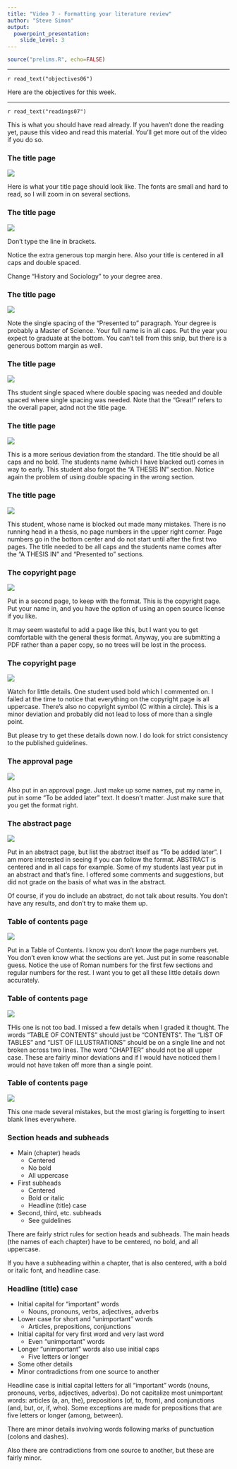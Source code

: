 ```yaml
---
title: "Video 7 - Formatting your literature review"
author: "Steve Simon"
output: 
  powerpoint_presentation:
    slide_level: 3
---
```


```r
source("prelims.R", echo=FALSE)
```

***
`r read_text("objectives06")`

<div class="notes">

Here are the objectives for this week.

</div>

***
`r read_text("readings07")`

<div class="notes">

This is what you should have read already. If you haven't done the reading yet, pause this video and read this material. You'll get more out of the video if you do so.

</div>

### The title page

![](../images/07/title-page.png)

<div class="notes">

Here is what your title page should look like. The fonts are small and hard to read, so I will zoom in on several sections.

</div>

### The title page

![](../images/07/title-page-1.png)

<div class="notes">

Don't type the line in brackets.

Notice the extra generous top margin here. Also your title is centered in all caps and double spaced.

Change "History and Sociology" to your degree area.

</div>

### The title page

![](../images/07/title-page-2.png)

<div class="notes">

Note the single spacing of the "Presented to" paragraph. Your degree is probably a Master of Science. Your full name is in all caps. Put the year you expect to graduate at the bottom. You can't tell from this snip, but there is a generous bottom margin as well.

</div>

### The title page

![](../images/07/title-page-3.png)

<div class="notes">

Ths student single spaced where double spacing was needed and double spaced where single spacing was needed. Note that the "Great!" refers to the overall paper, adnd not the title page.

</div>

### The title page

![](../images/07/title-page-4.png)

<div class="notes">

This is a more serious deviation from the standard. The title should be all caps and no bold. The students name (which I have blacked out) comes in way to early. This student also forgot the "A THESIS IN" section. Notice again the problem of using double spacing in the wrong section.

</div>

### The title page

![](../images/07/title-page-5.png)

<div class="notes">

This student, whose name is blocked out made many mistakes. There is no running head in a thesis, no page numbers in the upper right corner. Page numbers go in the bottom center and do not start until after the first two pages. The title needed to be all caps and the students name comes after the "A THESIS IN" and "Presented to" sections.

</div>

### The copyright page

![](../images/07/copyright-page-1.png)

<div class="notes">

Put in a second page, to keep with the format. This is the copyright page. Put your name in, and you have the option of using an open source license if you like.

It may seem wasteful to add a page like this, but I want you to get comfortable with the general thesis format. Anyway, you are submitting a PDF rather than a paper copy, so no trees will be lost in the process.

</div>

### The copyright page

![](../images/07/copyright-page-2.png)

<div class="notes">

Watch for little details. One student used bold which I commented on. I failed at the time to notice that everything on the copyright page is all uppercase. There's also no copyright symbol (C within a circle). This is a minor deviation and probably did not lead to loss of more than a single point.

But please try to get these details down now. I do look for strict consistency to the published guidelines.

</div>

### The approval page

![](../images/07/approval-page.png)

<div class="notes">

Also put in an approval page. Just make up some names, put my name in, put in some "To be added later" text. It doesn't matter. Just make sure that you get the format right.

</div>

### The abstract page

![](../images/07/abstract-page.png)

<div class="notes">

Put in an abstract page, but list the abstract itself as "To be added later". I am more interested in seeing if you can follow the format. ABSTRACT is centered and in all caps for example. Some of my students last year put in an abstract and that's fine. I offered some comments and suggestions, but did not grade on the basis of what was in the abstract.

Of course, if you do include an abstract, do not talk about results. You don't have any results, and don't try to make them up.

</div>

### Table of contents page

![](../images/07/contents-page-1.png)

<div class="notes">

Put in a Table of Contents. I know you don't know the page numbers yet. You don't even know what the sections are yet. Just put in some reasonable guess. Notice the use of Roman numbers for the first few sections and regular numbers for the rest. I want you to get all these little details down accurately.

</div>

### Table of contents page

![](../images/07/contents-page-2.png)

<div class="notes">

THis one is not too bad. I missed a few details when I graded it thought. The words "TABLE OF CONTENTS" should just be "CONTENTS". The "LIST OF TABLES" and "LIST OF ILLUSTRATIONS" should be on a single line and not broken across two lines. The word "CHAPTER" should not be all upper case. These are fairly minor deviations and if I would have noticed them I would not have taken off more than a single point.

</div>

### Table of contents page

![](../images/07/contents-page-3.png)

<div class="notes">

This one made several mistakes, but the most glaring is forgetting to insert blank lines everywhere.

</div>

### Section heads and subheads
+ Main (chapter) heads 
  + Centered
  + No bold
  + All uppercase
+ First subheads
  + Centered
  + Bold or italic
  + Headline (title) case 
+ Second, third, etc. subheads
  + See guidelines
  
<div class="notes">

There are fairly strict rules for section heads and subheads. The main heads (the names of each chapter) have to be centered, no bold, and all uppercase.

If you have a subheading within a chapter, that is also centered, with a bold or italic font, and headline case.

</div>

### Headline (title) case

+ Initial capital for "important" words
  + Nouns, pronouns, verbs, adjectives, adverbs
+ Lower case for short and "unimportant" words
  + Articles, prepositions, conjunctions
+ Initial capital for very first word and very last word
  + Even "unimportant" words
+ Longer "unimportant" words also use initial caps
  + Five letters or longer
+ Some other details
+ Minor contradictions from one source to another
  
<div class="notes">

Headline case is initial capital letters for all "important" words (nouns, pronouns, verbs, adjectives, adverbs). Do not capitalize most unimportant words: articles (a, an, the), prepositions (of, to, from), and conjunctions (and, but, or, if, who). Some exceptions are made for prepositions that are five letters or longer (among, between). 

There are minor details involving words following marks of punctuation (colons and dashes).

Also there are contradictions from one source to another, but these are fairly minor.

</div>
